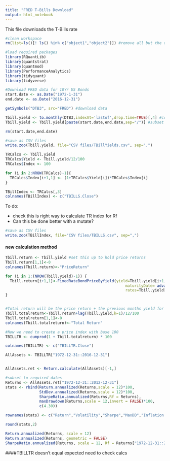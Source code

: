 ```yaml
---
title: "FRED T-Bills Download"
output: html_notebook
---
```


This file downloads the T-Bills rate

```r
#clean workspace 
rm(list=ls()[! ls() %in% c("object1","object2")]) #remove all but the objects you define e.g. object1 and object2
```

```r
#load required packages
library(RQuantLib)
library(quantstrat) 
library(quantmod)
library(PerformanceAnalytics)
library(tidyquant)
library(tidyverse)
```

```r
#Download FRED data for 10Yr US Bonds
start.date <- as.Date("1972-1-31")
end.date <- as.Date("2016-12-31")

getSymbols("DTB3", src="FRED") #download data

Tbill.yield <- to.monthly(DTB3,indexAt='lastof',drop.time=TRUE)[,4] #convert to monthly
Tbill.yield <- Tbill.yield[paste(start.date,end.date,sep="/")] #subset to required period

rm(start.date,end.date)
```

```r
#save as CSV files
write.zoo(Tbill.yield, file="CSV files/TBillYields.csv", sep=",")
```

```r
TRCalcs <- Tbill.yield
TRCalcs$Yield <- Tbill.yield/12/100
TRCalcs$Index <- 100

for (i in 2:NROW(TRCalcs)-1){
  TRCalcs$Index[i+1,1] <- (1+TRCalcs$Yield[i])*TRCalcs$Index[i]
}

TBillIndex <- TRCalcs[,3]
colnames(TBillIndex) <- c("TBILLS.Close")
```

To do:

* check this is right way to calculate TR index for Rf
* Can this be done better with a mutate?

```r
#save as CSV files
write.zoo(TBillIndex, file="CSV files/TBILLS.csv", sep=",")
```

#### new calculation method
```r
Tbill.return <- Tbill.yield #set this up to hold price returns
Tbill.return[1,1]<-0
colnames(Tbill.return)<-"PriceReturn"

for (i in 1:(NROW(Tbill.yield)-1)) {
  Tbill.return[i+1,1]<-FixedRateBondPriceByYield(yield=Tbill.yield[i+1,1]/100,issueDate=Sys.Date(), 
                                                     maturityDate= advance("TARGET", Sys.Date(), 3, 2),
                                                     rates=Tbill.yield[i,1]/100,period=2)[1]/100-1
}


#Total return will be the price return + the previous months yield for one month
Tbill.totalreturn<-Tbill.return+lag(Tbill.yield,k=1)/12/100
Tbill.totalreturn[1,1]<-0
colnames(Tbill.totalreturn)<-"Total Return"

#Now we need to create a price index with base 100
TBILLTR <- cumprod(1 + Tbill.totalreturn) * 100

colnames(TBILLTR) <- c("TBILLTR.Close")
```

```r
AllAssets <- TBILLTR["1972-12-31::2016-12-31"]


AllAssets.ret <- Return.calculate(AllAssets)[-1,]

#subset to required dates
Returns <- AllAssets.ret["1972-12-31::2012-12-31"]
stats <- rbind(Return.annualized(Returns,scale = 12)*100, 
               StdDev.annualized(Returns,scale = 12)*100, 
               SharpeRatio.annualized(Returns,Rf = Returns),
               maxDrawdown(Returns,scale = 12,invert = FALSE)*100,
               c(4.30))

rownames(stats) <- c("Return","Volatility","Sharpe","MaxDD","Inflation CAGR")

round(stats,2)
```


```r
Return.annualized(Returns, scale = 12)
Return.annualized(Returns, geometric = FALSE)
SharpeRatio.annualized(Returns, scale = 12, Rf = Returns["1972-12-31::2012-12-31"],geometric = TRUE)
```

####TBILLTR doesn't equal expected need to check calcs
